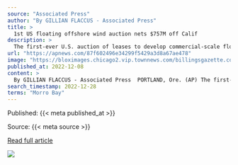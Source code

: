 ```yaml
---
source: "Associated Press"
author: "By GILLIAN FLACCUS - Associated Press"
title: >
  1st US floating offshore wind auction nets $757M off Calif
description: >
  The first-ever U.S. auction of leases to develop commercial-scale floating wind farms in the deep waters off the West Coast raised $757 million in bids, from mostly European companies. The auction offered two adjoining lease areas in northern California and…
url: "https://apnews.com/87f602496e34299f5429a3d8a67ae478"
image: "https://bloximages.chicago2.vip.townnews.com/billingsgazette.com/content/tncms/assets/v3/editorial/c/a0/ca062b5f-a869-5205-8e4e-bb4f274a338e/638e7f62b7e00.image.jpg?crop=1921%2C1009%2C0%2C35&resize=1200%2C630&order=crop%2Cresize"
published_at: 2022-12-08
content: >
  By GILLIAN FLACCUS - Associated Press  PORTLAND, Ore. (AP) The first-ever U.S. auction of leases to develop commercial-scale floating wind farms in the deep waters off the West Coast attracted $757 m… [+3737 chars]
search_timestamp: 2022-12-28
terms: "Morro Bay"
---
```



Published: {{< meta published_at >}}


Source: {{< meta source >}}


[Read full article]({{< meta url >}}){target='_blank'}



![](`r rmarkdown::metadata$image[1]`)
